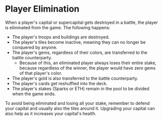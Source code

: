 # Player Elimination

When a player's capital or supercapital gets destroyed in a battle, the player is eliminated from the game. The following happens:

- The player's troops and buildings are destroyed.
- The player's tiles become inactive, meaning they can no longer be conquered by anyone.
- The player's gems, regardless of their colors, are transferred to the battle counterparty.
  - Because of this, an eliminated player always loses their entire stake, because regardless of the winner, the player would have zero gems of that player's color.
- The player's gold is also transferred to the battle counterparty.
- The player's cards get reshuffled into the deck.
- The player's stakes (Sparks or ETH) remain in the pool to be divided when the game ends.

To avoid being eliminated and losing all your stake, remember to defend your capital and usually also the tiles around it. Upgrading your capital can also help as it increases your capital's health.